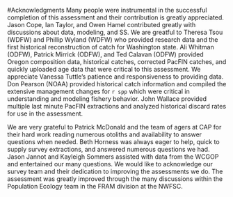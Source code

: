 <!-- ***************************ACKNOWLEDGEMENTS*************************** -->
#Acknowledgments
Many people were instrumental in the successful completion of this assessment and their contribution is greatly appreciated.  Jason Cope, Ian Taylor, and Owen Hamel contributed greatly with discussions about data, modeling, and SS.  We are greatful to Theresa Tsou (WDFW) and Phillip Wyland (WDFW) who provided research data and the first historical reconstruction of catch for Washington state.  Ali Whitman (ODFW), Patrick Mirrick (ODFW), and Ted Calavan (ODFW) provided Oregon composition data, historical catches, corrected PacFIN catches, and quickly uploaded age data that were critical to this assessment.  We appreciate Vanessa Tuttle's patience and responsiveness to providing data. Don Pearson (NOAA) provided historical catch information and compiled the extensive management changes for `r spp` which were critical in understanding and modeling fishery behavior.  John Wallace provided multiple last minute PacFIN extractions and analyzed historical discard rates for use in the assessment.

We are very grateful to Patrick McDonald and the team of agers at CAP for their hard work reading numerous otoliths and availability to answer questions when needed. Beth Horness was always eager to help, quick to supply survey extractions, and answered numerous questions we had. Jason Jannot and Kayleigh Sommers assisted with data from the WCGOP and entertained our many questions.  We would like to acknowledge our survey team and their dedication to improving the assessments we do. The assessment was greatly improved through the many discussions within the Population Ecology team in the FRAM division at the NWFSC.

\newpage
\FloatBarrier